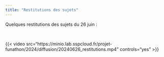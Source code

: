 ```yaml
---
title: "Restitutions des sujets"
---
```


Quelques restitutions des sujets du 26 juin :

<br>

{{< video src="https://minio.lab.sspcloud.fr/projet-funathon/2024/diffusion/20240626_restitutions.mp4" controls="yes" >}}
